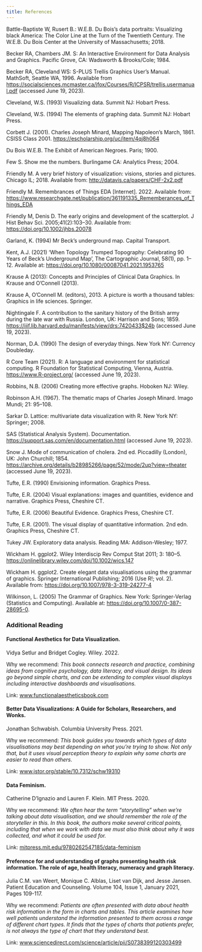 ```yaml
---
title: References
---
```


Battle-Baptiste W, Rusert B.: W.E.B. Du Bois's data portraits: Visualizing black America: The Color Line at the Turn of the Twentieth Century. The W.E.B. Du Bois Center at the University of Massachusetts; 2018.

Becker RA, Chambers JM. S: An Interactive Environment for Data Analysis and Graphics. Pacific Grove, CA: Wadsworth & Brooks/Cole; 1984. 

Becker RA, Cleveland WS: S-PLUS Trellis Graphics User's Manual. MathSoft, Seattle WA, 1996. Available from <https://socialsciences.mcmaster.ca/jfox/Courses/R/ICPSR/trellis.usermanual.pdf> (accessed June 19, 2023).

Cleveland, W.S. (1993) Visualizing data. Summit NJ: Hobart Press.

Cleveland, W.S. (1994) The elements of graphing data. Summit NJ: Hobart Press.

Corbett J. (2001). Charles Joseph Minard, Mapping Napoleon's March, 1861. CSISS Class 2001. <https://escholarship.org/uc/item/4qj8h064> 

Du Bois W.E.B. The Exhibit of American Negroes. Paris; 1900.

Few S. Show me the numbers. Burlingame CA: Analytics Press; 2004.

Friendly M. A very brief history of visualization: visions, stories and pictures. Chicago IL; 2018. Available from: <http://datavis.ca/papers/CHF-2x2.pdf>

Friendly M. Remembrances of Things EDA \[Internet\]. 2022. Available from: <https://www.researchgate.net/publication/361191335_Rememberances_of_Things_EDA> 

Friendly M, Denis D. The early origins and development of the scatterplot. J Hist Behav Sci. 2005;41(2):103--30. Available from: <https://doi.org/10.1002/jhbs.20078> 

Garland, K. (1994) Mr Beck's underground map. Capital Transport. 

Kent, A.J. (2021) 'When Topology Trumped Topography: Celebrating 90 Years of Beck's Underground Map', The Cartographic Journal, 58(1), pp. 1--12. Available at: <https://doi.org/10.1080/00087041.2021.1953765> 

Krause A (2013): Concepts and Principles of Clinical Data Graphics. In Krause and O'Connell (2013).

Krause A, O'Connell M. (editors), 2013. A picture is worth a thousand tables: Graphics in life sciences. Springer.

Nightingale F. A contribution to the sanitary history of the British army during the late war with Russia. London, UK: Harrison and Sons; 1859. <https://iiif.lib.harvard.edu/manifests/view/drs:7420433$24b> (accessed June 19, 2023).

Norman, D.A. (1990) The design of everyday things. New York NY: Currency Doubleday.

R Core Team (2021). R: A language and environment for statistical computing. R Foundation for Statistical Computing, Vienna, Austria. [https://www.R-project.org/](https://www.r-project.org/) (accessed June 19, 2023).

Robbins, N.B. (2006) Creating more effective graphs. Hoboken NJ: Wiley.

Robinson A.H. (1967). The thematic maps of Charles Joseph Minard. Imago Mundi; 21: 95--108. 

Sarkar D. Lattice: multivariate data visualization with R. New York NY: Springer; 2008. 

SAS (Statistical Analysis System). Documentation. <https://support.sas.com/en/documentation.html> (accessed June 19, 2023).

Snow J. Mode of communication of cholera. 2nd ed. Piccadilly (London), UK: John Churchill; 1854. <https://archive.org/details/b28985266/page/52/mode/2up?view=theater> (accessed June 19, 2023).

Tufte, E.R. (1990) Envisioning information. Graphics Press.

Tufte, E.R. (2004) Visual explanations: images and quantities, evidence and narrative. Graphics Press, Cheshire CT.

Tufte, E.R. (2006) Beautiful Evidence. Graphics Press, Cheshire CT.

Tufte, E.R. (2001). The visual display of quantitative information. 2nd edn. Graphics Press, Cheshire CT.

Tukey JW. Exploratory data analysis. Reading MA: Addison-Wesley; 1977.

Wickham H. ggplot2. Wiley Interdiscip Rev Comput Stat 2011; 3: 180--5. <https://onlinelibrary.wiley.com/doi/10.1002/wics.147> 

Wickham H. ggplot2. Create elegant data visualisations using the grammar of graphics. Springer International Publishing; 2016 (Use R!; vol. 2). Available from: <https://doi.org/10.1007/978-3-319-24277-4> 

Wilkinson, L. (2005) The Grammar of Graphics. New York: Springer-Verlag (Statistics and Computing). Available at: <https://doi.org/10.1007/0-387-28695-0>.

::: {#refs}
:::

### Additional Reading

#### Functional Aesthetics for Data Visualization. 
Vidya Setlur and Bridget Cogley. Wiley. 2022.

Why we recommend: *This book connects research and practice, combining ideas from cognitive psychology, data literacy, and visual design. Its ideas go beyond simple charts, and can be extending to complex visual displays including interactive dashboards and visualisations.*

Link: [www.functionalaestheticsbook.com](https://www.functionalaestheticsbook.com/)



#### Better Data Visualizations: A Guide for Scholars, Researchers, and Wonks.
Jonathan Schwabish. Columbia University Press. 2021.

Why we recommend: *This book guides you towards which types of data visualisations may best depending on what you’re trying to show. Not only that, but it uses visual perception theory to explain why some charts are easier to read than others.*

Link: [www.jstor.org/stable/10.7312/schw19310](https://www.jstor.org/stable/10.7312/schw19310)



#### Data Feminism. 
Catherine D'Ignazio and Lauren F. Klein. MIT Press. 2020.

Why we recommend: *We often hear the term “storytelling” when we’re talking about data visualisation, and we should remember the role of the storyteller in this. In this book, the authors make several critical points, including that when we work with data we must also think about why it was collected, and what it could be used for.*

Link: [mitpress.mit.edu/9780262547185/data-feminism](https://mitpress.mit.edu/9780262547185/data-feminism/)


#### Preference for and understanding of graphs presenting health risk information. The role of age, health literacy, numeracy and graph literacy.
Julia C.M. van Weert, Monique C. Alblas,  Liset van Dijk, and Jesse Jansen. Patient Education and Counseling. Volume 104, Issue 1, January 2021, Pages 109-117. 

Why we recommend: *Patients are often presented with data about health risk information in the form in charts and tables. This article examines how well patients understand the information presented to them across a range of different chart types. It finds that the types of charts that patients prefer, is not always the type of chart that they understand best.*

Link: [www.sciencedirect.com/science/article/pii/S0738399120303499](https://www.sciencedirect.com/science/article/pii/S0738399120303499)


